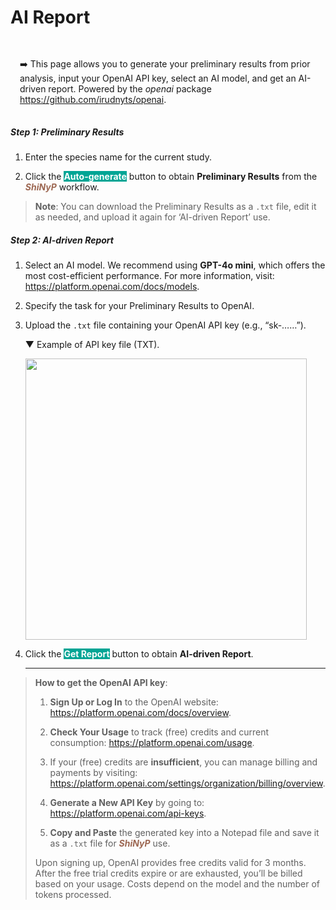 # AI Report {#sec-ai-report}

::: {.highlighted-text style="padding-top: 15px; padding-bottom: 1px; padding-left: 15px"}
➡️ This page allows you to generate your preliminary results from prior analysis, input your OpenAI API key, select an AI model, and get an AI-driven report. Powered by the *openai* package <a href="https://github.com/irudnyts/openai" target="_blank">https://github.com/irudnyts/openai</a>.
:::

##### Step 1: Preliminary Results {.unnumbered}

1.  Enter the species name for the current study.

2.  Click the [**Auto-generate**]{style="color: #fff;background-color: #00a595;"} button to obtain **Preliminary Results** from the [***ShiNyP***]{style="color: #9D6853;"} workflow.

> **Note**: You can download the Preliminary Results as a `.txt` file, edit it as needed, and upload it again for 'AI-driven Report' use.

##### Step 2: AI-driven Report {.unnumbered}

1.  Select an AI model. We recommend using **GPT-4o mini**, which offers the most cost-efficient performance. For more information, visit: <a href="https://platform.openai.com/docs/models" target="_blank">https://platform.openai.com/docs/models</a>.

2.  Specify the task for your Preliminary Results to OpenAI.

3.  Upload the `.txt` file containing your OpenAI API key (e.g., "sk-......").

    ▼ Example of API key file (TXT).

    ![](images/clipboard-3104956900.png){width="450"}

4.  Click the [**Get Report**]{style="color: #fff;background-color: #00a595;"} button to obtain **AI-driven Report**.

    ------------------------------------------------------------------------

> **How to get the OpenAI API key**:
>
> 1.  **Sign Up or Log In** to the OpenAI website: <a href="https://platform.openai.com/docs/overview" target="_blank">https://platform.openai.com/docs/overview</a>.
>
> 2.  **Check Your Usage** to track (free) credits and current consumption: <a href="https://platform.openai.com/usage" target="_blank">https://platform.openai.com/usage</a>.
>
> 3.  If your (free) credits are **insufficient**, you can manage billing and payments by visiting: <a href="https://platform.openai.com/settings/organization/billing/overview" target="_blank">https://platform.openai.com/settings/organization/billing/overview</a>.
>
> 4.  **Generate a New API Key** by going to: <a href="https://platform.openai.com/api-keys" target="_blank">https://platform.openai.com/api-keys</a>.
>
> 5.  **Copy and Paste** the generated key into a Notepad file and save it as a `.txt` file for [***ShiNyP***]{style="color: #9D6853;"} use.
>
> Upon signing up, OpenAI provides free credits valid for 3 months. After the free trial credits expire or are exhausted, you'll be billed based on your usage. Costs depend on the model and the number of tokens processed.
